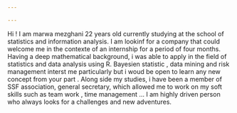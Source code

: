 ---

---
<link rel="stylesheet" href="styles.css" type="text/css">

Hi ! I am marwa mezghani 22 years old currently studying at the school of statistics and information analysis. I am lookinf for a company that could welcome me in the contexte of an internship for a period of four months. 
Having a deep mathematical background, i was able to apply in the field of statistics and data analysis using R. Bayesien statistic , data mining and risk management interst me particularly but i woud be open to learn any new concept from your part . 
Along side my studies, i have been a member of SSF association, general secretary, which allowed me to work on my soft skills such as team work , time management ... 
I am highly driven person who always looks for a challenges and new adventures. 